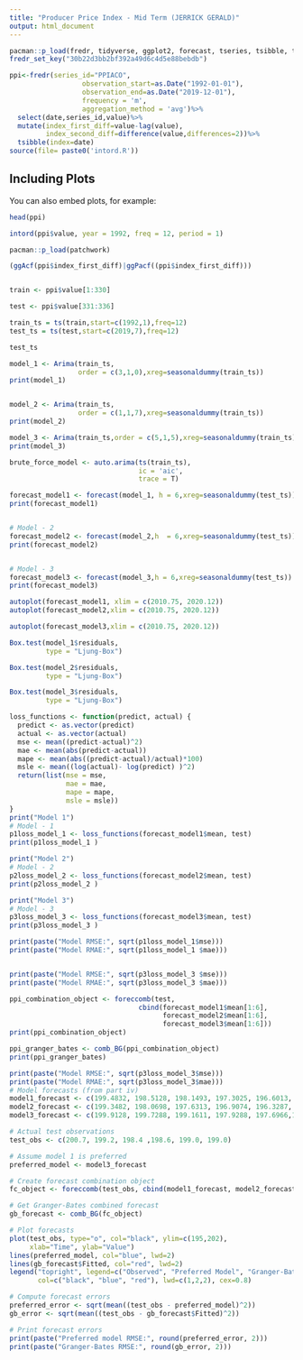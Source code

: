 ---
title: "Producer Price Index - Mid Term (JERRICK GERALD)"
output: html_document
---



```{r cars}

pacman::p_load(fredr, tidyverse, ggplot2, forecast, tseries, tsibble, tsbox)
fredr_set_key("30b22d3bb2bf392a49d6c4d5e88bebdb")

ppi<-fredr(series_id="PPIACO",
                  observation_start=as.Date("1992-01-01"),
                  observation_end=as.Date("2019-12-01"),
                  frequency = 'm', 
                  aggregation_method = 'avg')%>%
  select(date,series_id,value)%>%
  mutate(index_first_diff=value-lag(value),
         index_second_diff=difference(value,differences=2))%>%
  tsibble(index=date)
source(file= paste0('intord.R'))

```

## Including Plots

You can also embed plots, for example:

```{r pressure, echo=FALSE}

head(ppi)

intord(ppi$value, year = 1992, freq = 12, period = 1)

```


```{r}

pacman::p_load(patchwork)

(ggAcf(ppi$index_first_diff)|ggPacf((ppi$index_first_diff)))


train <- ppi$value[1:330]

test <- ppi$value[331:336]

train_ts = ts(train,start=c(1992,1),freq=12)
test_ts = ts(test,start=c(2019,7),freq=12)

test_ts


```

```{r}

model_1 <- Arima(train_ts,
                 order = c(3,1,0),xreg=seasonaldummy(train_ts))
print(model_1)


model_2 <- Arima(train_ts,
                 order = c(1,1,7),xreg=seasonaldummy(train_ts))
print(model_2)

model_3 <- Arima(train_ts,order = c(5,1,5),xreg=seasonaldummy(train_ts))
print(model_3)

brute_force_model <- auto.arima(ts(train_ts),
                                ic = 'aic',
                                trace = T)

```


```{r}

forecast_model1 <- forecast(model_1, h = 6,xreg=seasonaldummy(test_ts))
print(forecast_model1)


# Model - 2
forecast_model2 <- forecast(model_2,h  = 6,xreg=seasonaldummy(test_ts))
print(forecast_model2)


# Model - 3
forecast_model3 <- forecast(model_3,h = 6,xreg=seasonaldummy(test_ts))
print(forecast_model3)

autoplot(forecast_model1, xlim = c(2010.75, 2020.12))
autoplot(forecast_model2,xlim = c(2010.75, 2020.12))

autoplot(forecast_model3,xlim = c(2010.75, 2020.12))


```

```{r}


Box.test(model_1$residuals, 
         type = "Ljung-Box")

Box.test(model_2$residuals, 
         type = "Ljung-Box")

Box.test(model_3$residuals, 
         type = "Ljung-Box")
```

```{r}
loss_functions <- function(predict, actual) {
  predict <- as.vector(predict)
  actual <- as.vector(actual)
  mse <- mean((predict-actual)^2)
  mae <- mean(abs(predict-actual))
  mape <- mean(abs((predict-actual)/actual)*100)
  msle <- mean((log(actual)- log(predict) )^2)
  return(list(mse = mse,
              mae = mae,
              mape = mape,
              msle = msle))
}
print("Model 1")
# Model - 1
p1loss_model_1 <- loss_functions(forecast_model1$mean, test)
print(p1loss_model_1 )

print("Model 2")
# Model - 2
p2loss_model_2 <- loss_functions(forecast_model2$mean, test)
print(p2loss_model_2 )

print("Model 3")
# Model - 3
p3loss_model_3 <- loss_functions(forecast_model3$mean, test)
print(p3loss_model_3 )

print(paste("Model RMSE:", sqrt(p1loss_model_1$mse)))
print(paste("Model RMAE:", sqrt(p1loss_model_1 $mae)))


print(paste("Model RMSE:", sqrt(p3loss_model_3 $mse)))
print(paste("Model RMAE:", sqrt(p3loss_model_3 $mae)))


```

```{r}

ppi_combination_object <- foreccomb(test,
                                cbind(forecast_model1$mean[1:6],
                                      forecast_model2$mean[1:6],
                                      forecast_model3$mean[1:6]))
print(ppi_combination_object)

ppi_granger_bates <- comb_BG(ppi_combination_object)
print(ppi_granger_bates)

```

```{r}
print(paste("Model RMSE:", sqrt(p3loss_model_3$mse)))
print(paste("Model RMAE:", sqrt(p3loss_model_3$mae)))
# Model forecasts (from part iv)
model1_forecast <- c(199.4832, 198.5128, 198.1493, 197.3025, 196.6013, 195.8563) 
model2_forecast <- c(199.3482, 198.0698, 197.6313, 196.9074, 196.3287, 195.5238)
model3_forecast <- c(199.9128, 199.7288, 199.1611, 197.9288, 197.6966,197.4147)

# Actual test observations
test_obs <- c(200.7, 199.2, 198.4 ,198.6, 199.0, 199.0)  

# Assume model 1 is preferred 
preferred_model <- model3_forecast

# Create forecast combination object
fc_object <- foreccomb(test_obs, cbind(model1_forecast, model2_forecast, model3_forecast))

# Get Granger-Bates combined forecast
gb_forecast <- comb_BG(fc_object)

# Plot forecasts
plot(test_obs, type="o", col="black", ylim=c(195,202), 
     xlab="Time", ylab="Value")
lines(preferred_model, col="blue", lwd=2) 
lines(gb_forecast$Fitted, col="red", lwd=2)
legend("topright", legend=c("Observed", "Preferred Model", "Granger-Bates"),
       col=c("black", "blue", "red"), lwd=c(1,2,2), cex=0.8)

```
```{r}
# Compute forecast errors
preferred_error <- sqrt(mean((test_obs - preferred_model)^2)) 
gb_error <- sqrt(mean((test_obs - gb_forecast$Fitted)^2))

# Print forecast errors
print(paste("Preferred model RMSE:", round(preferred_error, 2)))
print(paste("Granger-Bates RMSE:", round(gb_error, 2)))

```

